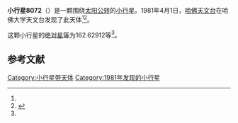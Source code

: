{{Infobox planet
| bgcolour = #FFFFC0
| name = 8072 Yojikondo
| symbol = 
| image = 
| caption = 
| discovery = yes
| discovery_ref = 
| discoverer = [[哈佛天文台|哈佛天文台]]
| discovery_site = [[哈佛大学天文台|哈佛大学天文台]] 
| discovered = 1981年4月1日
| designations = yes
| mp_name = 
| named_after = 
| alt_names = 1981 GO1/ 1955 FH2 / 1981 GS1 / 1992 DH11
| mp_category = [[主带小行星|主带小行星]]
| orbit_ref = <ref name="a">[http://ssd.jpl.nasa.gov/sbdb.cgi?sstr=8072 8072 Yojikondo] {{Wayback|url=http://ssd.jpl.nasa.gov/sbdb.cgi?sstr=8072 |date=20210719040612 }}，小行星數據庫瀏覽器（JPL Small-Body Database Browser）－[[美国国家航空航天局|美国国家航空航天局]]喷气推进实验室</ref>
| epoch = 2456400.5 (2013年4月18日更新)
| aphelion = {{convert|2.7345022|AU|km|3|abbr=on|lk=out}}
| perihelion = {{convert|2.0365052|AU|km|3|abbr=on}}
| semimajor = {{convert|2.3855037|AU|km|3|abbr=on}}
| eccentricity = 0.1462997
| period = 1345.763 [[日|日]]<br />3.68[[儒略年|儒略年]]
| avg_speed = 
| inclination = 2.56924
| asc_node = 12.08628
| mean_anomaly = 
| arg_peri = 162.62912
| satellites = 
| physical_characteristics = yes
| dimensions = 
| mass = 
| density = 
| surface_grav = 
| escape_velocity = 
| sidereal_day = 
| axial_tilt = 
| pole_ecliptic_lat = 
| pole_ecliptic_lon = 
| albedo = 
| temperatures= 
| temp_name1 = 
| mean_temp_1 = 
| max_temp_1 = 
| temp_name2 = 
| max_temp_2 = 
| spectral_type = 
| abs_magnitude = 162.62912
}}

'''小行星8072'''（{{lang-en|8072 Yojikondo}}）是一颗围绕[[太阳|太阳]][[公转|公转]]的[[小行星|小行星]]。1981年4月1日，[[哈佛天文台|哈佛天文台]]在哈佛大学天文台发现了此天体<ref name="a" /><ref>{{cite news|title=小行星列表|url=http://cfa-www.harvard.edu/iau/lists/NumberedMPs.txt|accessdate=2013-07-08|newspaper=哈佛大学|archive-date=2008-05-17|archive-url=https://web.archive.org/web/20080517010638/http://cfa-www.harvard.edu/iau/lists/NumberedMPs.txt|dead-url=no}}</ref>。

这颗小行星的[[绝对星等|绝对星等]]为162.62912等<ref name="a" />。

==参考文献==
{{reflist}}
{{Minor Planet Number|[[小行星8071|小行星8071]]|[[小行星8073|小行星8073]]}}

{{小天体}}

[[Category:小行星带天体|Category:小行星带天体]]
[[Category:1981年发现的小行星|Category:1981年发现的小行星]]

{{asteroid-stub}}